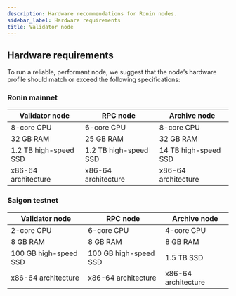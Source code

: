 ```yaml
---
description: Hardware recommendations for Ronin nodes.
sidebar_label: Hardware requirements
title: Validator node
---
```


## Hardware requirements

To run a reliable, performant node, we suggest that the node’s hardware profile should match or exceed the following specifications:

### Ronin mainnet

|   Validator node          |   RPC node                |   Archive node         |
|---------------------------|---------------------------|------------------------|
|   8-core CPU              |   6-core CPU              |   8-core CPU           |
|   32 GB RAM               |   25 GB RAM               |   32 GB RAM            |
|   1.2 TB high-speed SSD   |   1.2 TB high-speed SSD   |   14 TB high-speed SSD |
|   x86-64 architecture     |   x86-64 architecture     |   x86-64 architecture  |

### Saigon testnet

|   Validator node          |   RPC node                |   Archive node         |
|---------------------------|---------------------------|------------------------|
|   2-core CPU              |   6-core CPU              |   4-core CPU           |
|   8 GB RAM                |   8 GB RAM                |   8 GB RAM             |
|   100 GB high-speed SSD   |   100 GB high-speed SSD   |   1.5 TB SSD           |
|   x86-64 architecture     |   x86-64 architecture     |   x86-64 architecture  |
